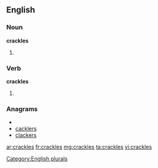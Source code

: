 ==English==

===Noun===
'''crackles'''

# {{plural of |[[crackle]]}}

===Verb===
'''crackles'''

# {{third-person singular of|[[crackle]]}}

===Anagrams===
* {{alphagram|acceklrs}}
* [[cacklers#English|cacklers]]
* [[clackers#English|clackers]]


[[Category:English plurals]]

[[ar:crackles]]
[[fr:crackles]]
[[mg:crackles]]
[[ta:crackles]]
[[vi:crackles]]